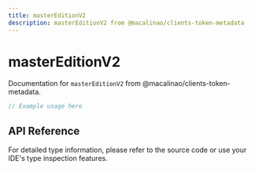 ```yaml
---
title: masterEditionV2
description: masterEditionV2 from @macalinao/clients-token-metadata
---
```


# masterEditionV2

Documentation for `masterEditionV2` from @macalinao/clients-token-metadata.

```typescript
// Example usage here
```

## API Reference

For detailed type information, please refer to the source code or use your IDE's type inspection features.
